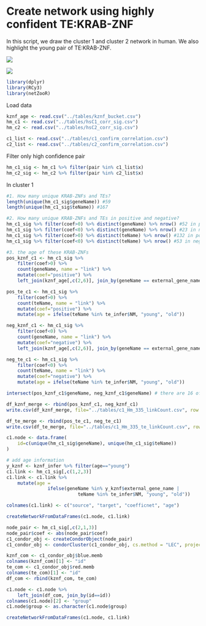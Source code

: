 # Create network using highly confident TE:KRAB-ZNF

In this script, we draw the cluster 1 and cluster 2 network in human. We also highlight the young pair of TE:KRAB-ZNF.

![](/figures/c1_335_hm_coef_network.png)

![](/figures/c1_335_hm_age_network.png)

```r
library(dplyr)
library(RCy3)
library(netZooR)
```

Load data

```r
kznf_age <- read.csv("../tables/kznf_bucket.csv")
hm_c1 <- read.csv("../tables/hsC1_corr_sig.csv")
hm_c2 <- read.csv("../tables/hsC2_corr_sig.csv")

c1_list <- read.csv("../tables/c1_confirm_correlation.csv")
c2_list <- read.csv("../tables/c2_confirm_correlation.csv")
```

Filter only high confidence pair

```r
hm_c1_sig <- hm_c1 %>% filter(pair %in% c1_list$x)
hm_c2_sig <- hm_c2 %>% filter(pair %in% c2_list$x)
```

In cluster 1

```r
#1. How many unique KRAB-ZNFs and TEs?
length(unique(hm_c1_sig$geneName)) #59
length(unique(hm_c1_sig$teName)) #167

#2. How many unique KRAB-ZNFs and TEs in positive and negative?
hm_c1_sig %>% filter(coef>0) %>% distinct(geneName) %>% nrow() #52 in positive
hm_c1_sig %>% filter(coef<0) %>% distinct(geneName) %>% nrow() #23 in negative
hm_c1_sig %>% filter(coef>0) %>% distinct(teName) %>% nrow() #132 in positive
hm_c1_sig %>% filter(coef<0) %>% distinct(teName) %>% nrow() #53 in negative

#3. the age of these KRAB-ZNFs
pos_kznf_c1 <- hm_c1_sig %>% 
    filter(coef>0) %>% 
    count(geneName, name = "link") %>%
    mutate(coef="positive") %>%
    left_join(kznf_age[,c(2,6)], join_by(geneName == external_gene_name))

pos_te_c1 <- hm_c1_sig %>%
    filter(coef>0) %>%
    count(teName, name = "link") %>%
    mutate(coef="positive") %>%
    mutate(age = ifelse(teName %in% te_infer$NM, "young", "old"))

neg_kznf_c1 <- hm_c1_sig %>%
    filter(coef<0) %>%
    count(geneName, name = "link") %>%
    mutate(coef="negative") %>%
    left_join(kznf_age[,c(2,6)], join_by(geneName == external_gene_name))

neg_te_c1 <- hm_c1_sig %>%
    filter(coef<0) %>%
    count(teName, name = "link") %>%
    mutate(coef="negative") %>%
    mutate(age = ifelse(teName %in% te_infer$NM, "young", "old"))

intersect(pos_kznf_c1$geneName, neg_kznf_c1$geneName) # there are 16 of them have both positive and negative correlation

df_kznf_merge <- rbind(pos_kznf_c1, neg_kznf_c1)
write.csv(df_kznf_merge, file="../tables/c1_Hm_335_linkCount.csv", row.names=FALSE)

df_te_merge <- rbind(pos_te_c1, neg_te_c1)
write.csv(df_te_merge, file="../tables/c1_Hm_335_te_linkCount.csv", row.names=FALSE)

c1.node <- data.frame(
    id=c(unique(hm_c1_sig$geneName), unique(hm_c1_sig$teName))
)

# add age information
y_kznf <- kznf_infer %>% filter(age=="young")
c1.link <- hm_c1_sig[,c(1,2,3)]
c1.link <- c1.link %>%
    mutate(age = 
               ifelse(geneName %in% y_kznf$external_gene_name | 
                          teName %in% te_infer$NM, "young", "old"))

colnames(c1.link) <- c("source", "target", "coefficnet", "age")

createNetworkFromDataFrames(c1.node, c1.link)
```

```r
node_pair <- hm_c1_sig[,c(2,1,3)]
node_pair$coef <- abs(node_pair$coef)
c1_condor_obj <- createCondorObject(node_pair)
c1_condor_obj <- condorCluster(c1_condor_obj, cs.method = "LEC", project=F)

kznf_com <- c1_condor_obj$blue.memb
colnames(kznf_com)[1] <- "id"
te_com <- c1_condor_obj$red.memb
colnames(te_com)[1] <- "id"
df_com <- rbind(kznf_com, te_com)

c1.node <- c1.node %>%
    left_join(df_com, join_by(id==id))
colnames(c1.node)[2] <- "group"
c1.node$group <- as.character(c1.node$group)

createNetworkFromDataFrames(c1.node, c1.link)
```
